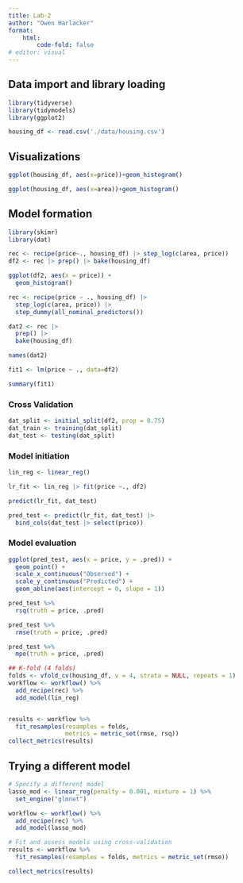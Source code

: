 ```yaml
---
title: Lab-2
author: "Owen Harlacker"
format: 
    html:
        code-fold: false
# editor: visual
---
```


## Data import and library loading

```r
library(tidyverse)
library(tidymodels)
library(ggplot2)

```

```r
housing_df <- read.csv('./data/housing.csv')
```

## Visualizations

```r
ggplot(housing_df, aes(x=price))+geom_histogram()
```

```r

ggplot(housing_df, aes(x=area))+geom_histogram()
```

## Model formation

```r
library(skimr)
library(dat)
```

```r
rec <- recipe(price~., housing_df) |> step_log(c(area, price))
df2 <- rec |> prep() |> bake(housing_df)
```


```r
ggplot(df2, aes(x = price)) +
  geom_histogram()
```


```r
rec <- recipe(price ~ ., housing_df) |>
  step_log(c(area, price)) |>
  step_dummy(all_nominal_predictors())
```



```r
dat2 <- rec |>
  prep() |>
  bake(housing_df)

names(dat2)
```


```r
fit1 <- lm(price ~ ., data=df2)

```


```r
summary(fit1)
```


### Cross Validation

```r
dat_split <- initial_split(df2, prop = 0.75)
dat_train <- training(dat_split)
dat_test <- testing(dat_split)
```


### Model initiation

```r
lin_reg <- linear_reg()
```


```r
lr_fit <- lin_reg |> fit(price ~., df2)
```


```r
predict(lr_fit, dat_test)
```


```r
pred_test <- predict(lr_fit, dat_test) |>
  bind_cols(dat_test |> select(price))
```

### Model evaluation

```r
ggplot(pred_test, aes(x = price, y = .pred)) +
  geom_point() +
  scale_x_continuous("Observed") +
  scale_y_continuous("Predicted") +
  geom_abline(aes(intercept = 0, slope = 1))
```


```r
pred_test %>% 
  rsq(truth = price, .pred)
```


```r
pred_test %>% 
  rmse(truth = price, .pred)
```


```r
pred_test %>% 
  mpe(truth = price, .pred)
```



```r
## K-fold (4 folds)
folds <- vfold_cv(housing_df, v = 4, strata = NULL, repeats = 1)
workflow <- workflow() %>%
  add_recipe(rec) %>%
  add_model(lin_reg)


results <- workflow %>%
  fit_resamples(resamples = folds, 
                metrics = metric_set(rmse, rsq))
collect_metrics(results)
```


## Trying a different model

```r
# Specify a different model
lasso_mod <- linear_reg(penalty = 0.001, mixture = 1) %>%
  set_engine("glmnet")
```


```r
workflow <- workflow() %>%
  add_recipe(rec) %>%
  add_model(lasso_mod)

# Fit and assess models using cross-validation
results <- workflow %>%
  fit_resamples(resamples = folds, metrics = metric_set(rmse))

collect_metrics(results)
```